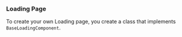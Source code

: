
### Loading Page

To create your own Loading page, you create a class that implements `BaseLoadingComponent`.

<BaseLoadingComponent />